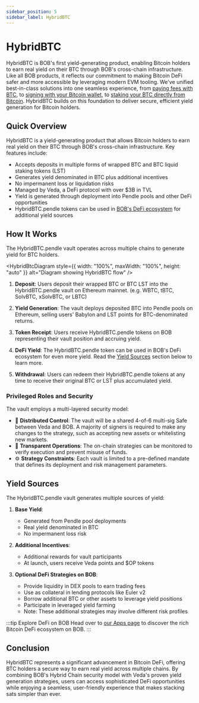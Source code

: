 ```yaml
---
sidebar_position: 5
sidebar_label: HybridBTC
---
```



# HybridBTC

HybridBTC is BOB's first yield-generating product, enabling Bitcoin holders to earn real yield on their BTC through BOB's cross-chain infrastructure. Like all BOB products, it reflects our commitment to making Bitcoin DeFi safer and more accessible by leveraging modern EVM tooling. We've unified best-in-class solutions into one seamless experience, from [paying fees with BTC](/docs/deprecated/bridged-btc-gas-fee), to [signing with your Bitcoin wallet](/docs/tools/account-abstraction#btc-connect), to [staking your BTC directly from Bitcoin](/docs/user-hub/stake-btc#ledger-guide). HybridBTC builds on this foundation to deliver secure, efficient yield generation for Bitcoin holders.

## Quick Overview

HybridBTC is a yield-generating product that allows Bitcoin holders to earn real yield on their BTC through BOB's cross-chain infrastructure. Key features include:

- Accepts deposits in multiple forms of wrapped BTC and BTC liquid staking tokens (LST)
- Generates yield denominated in BTC plus additional incentives
- No impermanent loss or liquidation risks
- Managed by Veda, a DeFi protocol with over $3B in TVL
- Yield is generated through deployment into Pendle pools and other DeFi opportunities
- HybridBTC.pendle tokens can be used in [BOB's DeFi ecosystem](https://app.gobob.xyz/apps) for additional yield sources

## How It Works

The HybridBTC.pendle vault operates across multiple chains to generate yield for BTC holders.

<HybridBtcDiagram
  style={{ width: "100%", maxWidth: "100%", height: "auto" }}
  alt="Diagram showing HybridBTC flow"
/>

1. **Deposit**: Users deposit their wrapped BTC or BTC LST into the HybridBTC.pendle vault on Ethereum mainnet. (e.g. WBTC, tBTC, SolvBTC, xSolvBTC, or LBTC)

1. **Yield Generation**: The vault deploys deposited BTC into Pendle pools on Ethereum, selling users' Babylon and LST points for BTC-denominated returns.

1. **Token Receipt**: Users receive HybridBTC.pendle tokens on BOB representing their vault position and accruing yield.

1. **DeFi Yield**: The HybridBTC.pendle token can be used in BOB's DeFi ecosystem for even more yield. Read the [Yield Sources](#yield-sources) section below to learn more.

1. **Withdrawal**: Users can redeem their HybridBTC.pendle tokens at any time to receive their original BTC or LST plus accumulated yield.

### Privileged Roles and Security

The vault employs a multi-layered security model:

- 🔐 **Distributed Control**: The vault will be a shared 4-of-6 multi-sig Safe between Veda and BOB. A majority of signers is required to make any changes to the strategy, such as accepting new assets or whitelisting new markets.
- 👀 **Transparent Operations**: The on-chain strategies can be monitored to verify execution and prevent misuse of funds.
- ⚙️ **Strategy Constraints**: Each vault is limited to a pre-defined mandate that defines its deployment and risk management parameters.

## Yield Sources

The HybridBTC.pendle vault generates multiple sources of yield:

1. **Base Yield**:

   - Generated from Pendle pool deployments
   - Real yield denominated in BTC
   - No impermanent loss risk

1. **Additional Incentives**:

   - Additional rewards for vault participants
   - At launch, users receive Veda points and $OP tokens

1. **Optional DeFi Strategies on BOB**:

   - Provide liquidity in DEX pools to earn trading fees
   - Use as collateral in lending protocols like Euler v2
   - Borrow additional BTC or other assets to leverage yield positions
   - Participate in leveraged yield farming
   - Note: These additional strategies may involve different risk profiles

:::tip Explore DeFi on BOB
Head over to [our Apps page](https://app.gobob.xyz/apps) to discover the rich Bitcoin DeFi ecosystem on BOB.
:::

## Conclusion

HybridBTC represents a significant advancement in Bitcoin DeFi, offering BTC holders a secure way to earn real yield across multiple chains. By combining BOB's Hybrid Chain security model with Veda's proven yield generation strategies, users can access sophisticated DeFi opportunities while enjoying a seamless, user-friendly experience that makes stacking sats simpler than ever.
